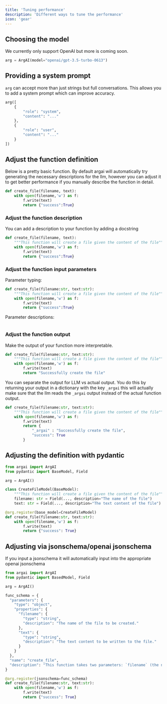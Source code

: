 ```yaml
---
title: 'Tuning performance'
description: 'Different ways to tune the performance'
icon: 'gear'
---
```


## Choosing the model
We currently only support OpenAI but more is coming soon.

```python
arg = ArgAI(model="openai/gpt-3.5-turbo-0613")
```

## Providing a system prompt
`arg` can accept more than just strings but full conversations. This allows you to add a system prompt which can improve accuracy.
```python
arg([
    {
        "role": "system",
        "content": "..."
    },
    {
        "role": "user",
        "content": "..."
    }
])
```

## Adjust the function definition
Below is a pretty basic function. By default argai will automatically try generating the necessary descriptions for the llm, however you can adjust it to get better performance if you manually describe the function in detail.
```python
def create_file(filename, text):
    with open(filename,'w') as f:
        f.write(text)
        return {"success":True}
```

### Adjust the function description
You can add a description to your function by adding a docstring
```python
def create_file(filename, text):
    """This function will create a file given the content of the file"""
    with open(filename,'w') as f:
        f.write(text)
        return {"success":True}
```

### Adjust the function input parameters
Parameter typing:
```python
def create_file(filename:str, text:str):
    """This function will create a file given the content of the file"""
    with open(filename,'w') as f:
        f.write(text)
        return {"success":True}
```

Parameter descriptions:
```python
```

### Adjust the function output
Make the output of your function more interpretable.
```python
def create_file(filename:str, text:str):
    """This function will create a file given the content of the file"""
    with open(filename,'w') as f:
        f.write(text)
        return "Successfully create the file"
```

You can separate the output for LLM vs actual output. You do this by returning your output in a dictionary with the key `_argai` this will actually make sure that the llm reads the `_argai` output instead of the actual function output.
```python
def create_file(filename:str, text:str):
    """This function will create a file given the content of the file"""
    with open(filename,'w') as f:
        f.write(text)
        return {
            "_argai" : "Successfully create the file",
            "success": True
        }
```

## Adjusting the definition with pydantic

```python
from argai import ArgAI
from pydantic import BaseModel, Field

arg = ArgAI()

class CreateFileModel(BaseModel):
    """This function will create a file given the content of the file"""
    filename: str = Field(..., description="The name of the file")
    text: str = Field(..., description="The text content of the file")

@arg.register(base_model=CreateFileModel)
def create_file(filename:str, text:str):
    with open(filename,'w') as f:
        f.write(text)
        return {"success": True}
```

## Adjusting via jsonschema/openai jsonschema

If you input a jsonschema it will automatically input into the appropriate openai jsonschema
```python
from argai import ArgAI
from pydantic import BasedModel, Field

arg = ArgAI()

func_schema = {
  "parameters": {
    "type": "object",
    "properties": {
      "filename": {
        "type": "string",
        "description": "The name of the file to be created."
      },
      "text": {
        "type": "string",
        "description": "The text content to be written to the file."
      }
    }
  },
  "name": "create_file",
  "description": "This function takes two parameters: `filename` (the name of a file to be created) and `text` (the content that will be written into the file). \n\nThe function then opens the specified file in write mode, writes the provided text into the file, and closes it. It returns a dictionary with two key-value pairs: `\"status\"` which is set to `\"success\"`, and `\"filename\"` which is set to the name of the file that was created.\n\nThis function is useful when you want to create a new file and write some specific text into it. It can be used in various scenarios, such as generating reports, creating configuration files, or creating logs with specific content."
}

@arg.register(jsonschema=func_schema)
def create_file(filename:str, text:str):
    with open(filename,'w') as f:
        f.write(text)
        return {"success": True}
```
